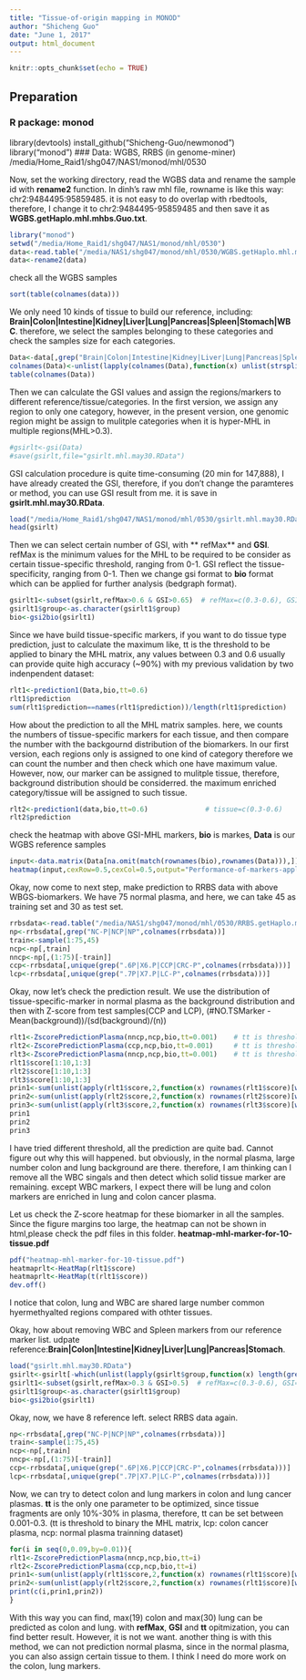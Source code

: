 ```yaml
---
title: "Tissue-of-origin mapping in MONOD"
author: "Shicheng Guo"
date: "June 1, 2017"
output: html_document
---
```


```r
knitr::opts_chunk$set(echo = TRUE)
```

## Preparation
### R package: monod
library(devtools)
install_github("Shicheng-Guo/newmonod")
library("monod")
### Data: WGBS, RRBS (in genome-miner)
/media/Home_Raid1/shg047/NAS1/monod/mhl/0530

Now, set the working directory, read the WGBS data and rename the sample id with **rename2** function. In dinh's raw mhl file, rowname is like this way: chr2:9484495:95859485. it is not easy to do overlap with rbedtools, therefore, I change it to chr2:9484495-95859485 and then save it as **WGBS.getHaplo.mhl.mhbs.Guo.txt**. 
```r
library("monod")
setwd("/media/Home_Raid1/shg047/NAS1/monod/mhl/0530")
data<-read.table("/media/NAS1/shg047/monod/mhl/0530/WGBS.getHaplo.mhl.mhbs.Guo.txt",head=T,row.names=1,sep="\t",check.names = F)
data<-rename2(data)
```
check all the WGBS samples
```r
sort(table(colnames(data)))
```
We only need 10 kinds of tissue to build our reference, including: **Brain|Colon|Intestine|Kidney|Liver|Lung|Pancreas|Spleen|Stomach|WBC**. therefore, we select the samples belonging to these categories and check the samples size for each categories. 
```r
Data<-data[,grep("Brain|Colon|Intestine|Kidney|Liver|Lung|Pancreas|Spleen|Stomach|WBC",colnames(data))] 
colnames(Data)<-unlist(lapply(colnames(Data),function(x) unlist(strsplit(x,"[.]"))[1]))
table(colnames(Data))
```
Then we can calculate the GSI values and assign the regions/markers to different reference/tissue/categories. In the first version, we assign any region to only one category, however, in the present version, one genomic region might be assign to mulitple categories when it is hyper-MHL in multiple regions(MHL>0.3). 
```r
#gsirlt<-gsi(Data)
#save(gsirlt,file="gsirlt.mhl.may30.RData")
```
GSI calculation procedure is quite time-consuming (20 min for 147,888), I have already created the GSI, therefore, if you don't change the paramteres or method, you can use GSI result from me. it is save in **gsirlt.mhl.may30.RData**. 
```r
load("/media/Home_Raid1/shg047/NAS1/monod/mhl/0530/gsirlt.mhl.may30.RData")
head(gsirlt)
```
Then we can select certain number of GSI, with ** refMax** and **GSI**. refMax is the minimum values for the MHL to be required to be consider as certain tissue-specific threshold, ranging from 0-1. GSI reflect the tissue-specificity, ranging from 0-1. 
Then we change gsi format to **bio** format which can be applied for further analysis (bedgraph format). 
```r
gsirlt1<-subset(gsirlt,refMax>0.6 & GSI>0.65)  # refMax=c(0.3-0.6), GSI=c(0.5-0.7)
gsirlt1$group<-as.character(gsirlt1$group)
bio<-gsi2bio(gsirlt1)
```
Since we have build tissue-specific markers, if you want to do tissue type prediction, just to calculate the maximum like, tt is the threshold to be applied to binary the MHL matrix, any values between 0.3 and 0.6 usually can provide quite high accuracy (~90%) with my previous validation by two indenpendent dataset:  
```r
rlt1<-prediction1(Data,bio,tt=0.6)  
rlt1$prediction
sum(rlt1$prediction==names(rlt1$prediction))/length(rlt1$prediction)
```
How about the prediction to all the MHL matrix samples. here, we counts the numbers of tissue-specific markers for each tissue, and then compare the number with the backgournd distribution of the biomarkers. In our first version, each regions only is assigned to one kind of category therefore we can count the number and then check which one have maximum value. However, now, our marker can be assigned to mulitple tissue, therefore, background distribution should be considerred. the maximum enriched category/tissue will be assigned to such tissue. 
```r
rlt2<-prediction1(data,bio,tt=0.6)              # tissue=c(0.3-0.6)
rlt2$prediction
```
check the heatmap with above GSI-MHL markers, **bio** is markes, **Data** is our WGBS reference samples
```r
input<-data.matrix(Data[na.omit(match(rownames(bio),rownames(Data))),])
heatmap(input,cexRow=0.5,cexCol=0.5,output="Performance-of-markers-applied-in-plasma-tissue-of-mapping-in-tissue.pdf")
```

Okay, now come to next step, make prediction to RRBS data with above WBGS-biomarkers. We have 75 normal plasma, and here, we can take 45 as training set and 30 as test set. 
```r
rrbsdata<-read.table("/media/NAS1/shg047/monod/mhl/0530/RRBS.getHaplo.mhl.mhbs.Guo.txt",head=T,row.names=1,sep="\t",check.names = F)
np<-rrbsdata[,grep("NC-P|NCP|NP",colnames(rrbsdata))]  
train<-sample(1:75,45)
ncp<-np[,train]
nncp<-np[,(1:75)[-train]]
ccp<-rrbsdata[,unique(grep(".6P|X6.P|CCP|CRC-P",colnames(rrbsdata)))]  
lcp<-rrbsdata[,unique(grep(".7P|X7.P|LC-P",colnames(rrbsdata)))] 
```
Okay, now let's check the prediction result. We use the distribution of tissue-specific-marker in normal plasma as the background distribution and then with Z-score from test samples(CCP and LCP),  (#NO.TSMarker - Mean(background))/(sd(background)/(n))
```r
rlt1<-ZscorePredictionPlasma(nncp,ncp,bio,tt=0.001)    # tt is threshold to binary the MHL matrix, lcp: colon cancer plasma, ncp: normal plasma trainning dataset
rlt2<-ZscorePredictionPlasma(ccp,ncp,bio,tt=0.001)     # tt is threshold to binary the MHL matrix, ccp: colon cancer plasma, ncp: normal plasma trainning dataset
rlt3<-ZscorePredictionPlasma(nncp,ncp,bio,tt=0.001)    # tt is threshold to binary the MHL matrix, ccp: colon cancer plasma, ncp: normal plasma trainning dataset
rlt1$score[1:10,1:3]
rlt2$score[1:10,1:3]
rlt3$score[1:10,1:3]
prin1<-sum(unlist(apply(rlt1$score,2,function(x) rownames(rlt1$score)[which.max(x)]))=="Colon")
prin2<-sum(unlist(apply(rlt2$score,2,function(x) rownames(rlt2$score)[which.max(x)]))=="Lung")
prin3<-sum(unlist(apply(rlt3$score,2,function(x) rownames(rlt3$score)[which.max(x)]))=="WBC")
prin1
prin2
prin3
```
I have tried different threshold, all the prediction are quite bad. Cannot figure out why this will happened. but obviously, in the normal plasma, large number colon and lung background are there. therefore, I am thinking can I remove all the WBC singals and then detect which solid tissue marker are remaining. except WBC markers, I expect there will be lung and colon markers are enriched in lung and colon cancer plasma.

Let us check the Z-score heatmap for these biomarker in all the samples. Since the figure margins too large, the heatmap can not be shown in html,please check the pdf files in this folder. **heatmap-mhl-marker-for-10-tissue.pdf**
```r
pdf("heatmap-mhl-marker-for-10-tissue.pdf")
heatmaprlt<-HeatMap(rlt1$score)
heatmaprlt<-HeatMap(t(rlt1$score))
dev.off()
```
I notice that colon, lung and WBC are shared large number common hyermethyalted regions compared with othter tissues.

Okay, how about removing WBC and Spleen markers from our reference marker list. udpate reference:**Brain|Colon|Intestine|Kidney|Liver|Lung|Pancreas|Stomach**.
```r
load("gsirlt.mhl.may30.RData")
gsirlt<-gsirlt[-which(unlist(lapply(gsirlt$group,function(x) length(grep("WBC|Spleen",x))>0))),]
gsirlt1<-subset(gsirlt,refMax>0.3 & GSI>0.5)  # refMax=c(0.3-0.6), GSI=c(0.5-0.7)
gsirlt1$group<-as.character(gsirlt1$group)
bio<-gsi2bio(gsirlt1)
```
Okay, now, we have 8 reference left. select RRBS data again. 
```r
np<-rrbsdata[,grep("NC-P|NCP|NP",colnames(rrbsdata))]  
train<-sample(1:75,45)
ncp<-np[,train]
nncp<-np[,(1:75)[-train]]
ccp<-rrbsdata[,unique(grep(".6P|X6.P|CCP|CRC-P",colnames(rrbsdata)))]  
lcp<-rrbsdata[,unique(grep(".7P|X7.P|LC-P",colnames(rrbsdata)))] 
```
Now, we can try to detect colon and lung markers in colon and lung cancer plasmas. **tt** is the only one parameter to be optimized, since tissue fragments are only 10%-30% in plasma, therefore, tt can be set between 0.001-0.3.
(tt is threshold to binary the MHL matrix, lcp: colon cancer plasma, ncp: normal plasma trainning dataset)
```r
for(i in seq(0,0.09,by=0.01)){
rlt1<-ZscorePredictionPlasma(nncp,ncp,bio,tt=i)   
rlt2<-ZscorePredictionPlasma(ccp,ncp,bio,tt=i)
prin1<-sum(unlist(apply(rlt1$score,2,function(x) rownames(rlt1$score)[which.max(x)]))=="Colon")
prin2<-sum(unlist(apply(rlt2$score,2,function(x) rownames(rlt1$score)[which.max(x)]))=="Lung")
print(c(i,prin1,prin2))
}
```
With this way you can find, max(19) colon and max(30) lung can be predicted as colon and lung. with **refMax**, **GSI** and **tt** opitmization, you can find better result. However, it is not we want. another thing is with this method, we can not prediction normal plasma, since in the normal plasma, you can also assign certain tissue to them. I think I need do more work on the colon, lung markers. 





